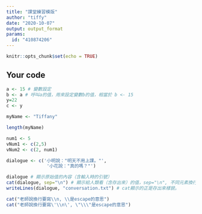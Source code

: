 ```yaml
---
title: "課堂練習模版"
author: "tiffy"
date: "2020-10-07"
output: output_format
params:
  id: "410874206"
---
```


```r
knitr::opts_chunk$set(echo = TRUE)
```

## Your code

```r
a <- 15 # 變數設定
b <- a # 呼叫a的值，用來設定變數b的值，相當於 b <- 15
y=22
c <- y
```

```r
myName <- "Tiffany"
```

```r
length(myName)

```
```r
num1 <- 5
vNum1 <- c(2,5)
vNum2 <- c(2, num1)
```

```r
dialogue <- c('小明說："明天不用上課。"',
               '小花說："真的嗎？"')

dialogue # 顯示原始值的內容（含輸入時的引號）
cat(dialogue, sep="\n") # 顯示給人類看（含存出來）的值，sep="\n", 不同元素換行陳列。
writeLines(dialogue, "conversation.txt") # cat顯示的正是存出來樣貌。

cat("老師說換行要寫\\n, \\是escape的意思")
cat("老師說換行要寫\'\\n\', \"\\\"是escape的意思")
```